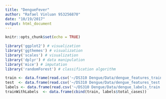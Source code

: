 ```yaml
---
title: "DengueFever"
author: "Rafael Vinluan 953256870"
date: "10/19/2017"
output: html_document
---
```


```r
knitr::opts_chunk$set(echo = TRUE)
```

```r
library('ggplot2') # visualization
library('ggthemes') # visualization
library('scales') # visualization
library('dplyr') # data manipulation
library('mice') # imputation
library('randomForest') # classification algorithm
```
```r
train <- data.frame(read.csv('~/DS310 Dengue/Data/dengue_features_train.csv', stringsAsFactors = F))
test  <- data.frame(read.csv('~/DS310 Dengue/Data/dengue_features_test.csv', stringsAsFactors = F))
labels <- data.frame(read.csv('~/DS310 Dengue/Data/dengue_labels_train.csv', stringsAsFactors = F))
trainWithLabels  <- data.frame(cbind(train, labels$total_cases))

```